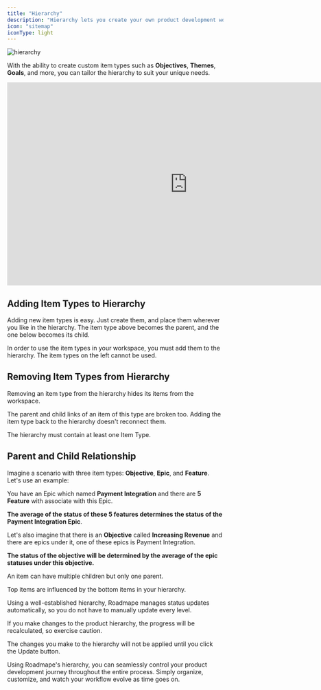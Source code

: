 ```yaml
---
title: "Hierarchy"
description: "Hierarchy lets you create your own product development workflow."
icon: "sitemap"
iconType: light
---
```


![hierarchy](/images/hierarchy.png)

With the ability to create custom item types such as **Objectives**, **Themes**, **Goals**, and more, you can tailor the hierarchy to suit your unique needs.

<iframe width="840" height="473" src="https://www.youtube.com/embed/uMnNK7CIgPM?si=52hnvo4K8AWOXr-4" title="YouTube video player" frameborder="0" allow="accelerometer; autoplay; clipboard-write; encrypted-media; gyroscope; picture-in-picture; web-share" allowfullscreen></iframe>

## Adding Item Types to Hierarchy

Adding new item types is easy. Just create them, and place them wherever you like in the hierarchy. The item type above becomes the parent, and the one below becomes its child.

<Note>In order to use the item types in your workspace, you must add them to the hierarchy. The item types on the left cannot be used.</Note>

## Removing Item Types from Hierarchy

Removing an item type from the hierarchy hides its items from the workspace.

The parent and child links of an item of this type are broken too. Adding the item type back to the hierarchy doesn't reconnect them.

<Warning>The hierarchy must contain at least one Item Type. </Warning>

## Parent and Child Relationship

Imagine a scenario with three item types: **Objective**, **Epic**, and **Feature**. Let's use an example:

You have an Epic which named **Payment Integration** and there are **5 Feature** with associate with this Epic.

**The average of the status of these 5 features determines the status of the Payment Integration Epic**.

Let's also imagine that there is an **Objective** called **Increasing Revenue** and there are epics under it, one of these epics is Payment Integration.

**The status of the objective will be determined by the average of the epic statuses under this objective.**

<Note>An item can have multiple children but only one parent.</Note>

Top items are influenced by the bottom items in your hierarchy.

Using a well-established hierarchy, Roadmape manages status updates automatically, so you do not have to manually update every level.

<Warning>If you make changes to the product hierarchy, the progress will be recalculated, so exercise caution.</Warning>

<Note>The changes you make to the hierarchy will not be applied until you click the Update button. </Note>

Using Roadmape's hierarchy, you can seamlessly control your product development journey throughout the entire process. Simply organize, customize, and watch your workflow evolve as time goes on.
